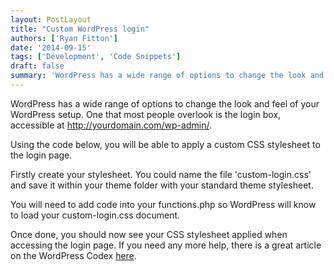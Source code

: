 ```yaml
---
layout: PostLayout
title: "Custom WordPress login"
authors: ['Ryan Fitton']
date: '2014-09-15'
tags: ['Development', 'Code Snippets']
draft: false
summary: 'WordPress has a wide range of options to change the look and feel of your WordPress setup. One that most people overlook is the login box, accessible at http://yourdomain.com/wp-admin/. Using the code below, you will be able to apply a custom CSS stylesheet to the login page. Firstly create your stylesheet. You could name the file ...'
---
```


WordPress has a wide range of options to change the look and feel of your WordPress setup. One that most people overlook is the login box, accessible at http://yourdomain.com/wp-admin/.

Using the code below, you will be able to apply a custom CSS stylesheet to the login page.

Firstly create your stylesheet. You could name the file 'custom-login.css' and save it within your theme folder with your standard theme stylesheet.

You will need to add code into your functions.php so WordPress will know to load your custom-login.css document.

Once done, you should now see your CSS stylesheet applied when accessing the login page. If you need any more help, there is a great article on the WordPress Codex [here](http://codex.wordpress.org/Customizing_the_Login_Form).
